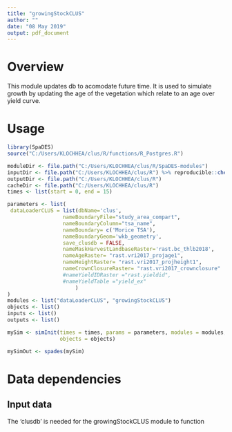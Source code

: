 ```yaml
---
title: "growingStockCLUS"
author: ""
date: "08 May 2019"
output: pdf_document
---
```


<!--
Copyright 2018 Province of British Columbia
 
Licensed under the Apache License, Version 2.0 (the "License");
you may not use this file except in compliance with the License.
You may obtain a copy of the License at
 
http://www.apache.org/licenses/LICENSE-2.0
 
Unless required by applicable law or agreed to in writing, software distributed under the License is distributed on an "AS IS" BASIS,
WITHOUT WARRANTIES OR CONDITIONS OF ANY KIND, either express or implied.
See the License for the specific language governing permissions and limitations under the License.-->

# Overview

This module updates db to acomodate future time. It is used to simulate growth by updating the age of the vegetation which relate to an age over yield curve.

# Usage

```r
library(SpaDES)
source("C:/Users/KLOCHHEA/clus/R/functions/R_Postgres.R")

moduleDir <- file.path("C:/Users/KLOCHHEA/clus/R/SpaDES-modules")
inputDir <- file.path("C:/Users/KLOCHHEA/clus/R") %>% reproducible::checkPath(create = TRUE)
outputDir <- file.path("C:/Users/KLOCHHEA/clus/R")
cacheDir <- file.path("C:/Users/KLOCHHEA/clus/R")
times <- list(start = 0, end = 15)

parameters <- list(
 dataLoaderCLUS = list(dbName='clus',
                  nameBoundaryFile="study_area_compart",
                  nameBoundaryColumn="tsa_name",
                  nameBoundary= c('Morice TSA'), 
                  nameBoundaryGeom='wkb_geometry',
                  save_clusdb = FALSE,
                  nameMaskHarvestLandbaseRaster='rast.bc_thlb2018',
                  nameAgeRaster= "rast.vri2017_projage1",
                  nameHeightRaster= "rast.vri2017_projheight1",
                  nameCrownClosureRaster= "rast.vri2017_crownclosure"
                  #nameYieldIDRaster ="rast.yieldid",
                  #nameYieldTable ="yield_ex"
                      )
)
modules <- list("dataLoaderCLUS", "growingStockCLUS")
objects <- list()
inputs <- list()
outputs <- list()

mySim <- simInit(times = times, params = parameters, modules = modules,
                 objects = objects)

mySimOut <- spades(mySim)
```


# Data dependencies

## Input data

The 'clusdb' is needed for the growingStockCLUS module to function



